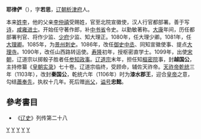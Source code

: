 '''耶律俨'''（{{bd|？||1113年|catIdx=Y}}），字'''若思'''，[[辽朝|辽朝]][[析津府|析津府]]人。

本来[[李姓|姓李]]，他的父亲[[耶律仲禧|李仲禧]]受赐姓，官至北院宣徽使，汉人行官都部署。善于写[[诗|诗]]，[[咸雍|咸雍]][[进士|进士]]。开始任守著作郎，补[[中书省|中书省]]令史。以勤敏著称。[[大康|大康]]年间，历任都部署判官、将作少监、[[少府|少府]]少监、知大理正。1080年，任大理少卿。1081年，任[[大理卿|大理卿]]。1085年，为[[景州_(辽朝)|景州]][[刺史|刺史]]。1086年，改任[[御史中丞|御史中丞]]、同知宣徽使事、提点[[大理寺|大理寺]]。1090年，改任山西路转运使。[[寿隆|寿隆]]初年，授枢密直学士。1099年，出使[[宋朝|宋朝]]，辽道宗以掷骰子胜者任[[参知政事|参知政事]]。[[辽道宗|辽道宗]]末年，担任知[[樞密院|樞密院]]事，封'''越国公'''，主持修纂《[[皇朝实录|皇朝实录]]》七十卷。辽道宗临终，受顾命，辅佐天祚帝。[[辽天祚帝|天祚帝]][[乾统|乾统]]三年（1103年），改封'''秦国公'''，乾统六年（1106年）时为'''漆水郡王'''，迎合[[皇帝|皇帝]]之意，勾结[[蕭奉先|蕭奉先]]，执权十几年。死后赠[[尚父|尚父]]，[[谥号|谥号]]'''忠懿'''。

==參考書目==
* 《[[辽史|辽史]]》列传第二十八

{{辽朝人物小作品}}

[[Category:辽朝官员|Y]]
[[Category:北京人|Y]]
[[Category:諡忠懿|Y]]
[[Category:李姓|Y]]
[[Category:耶律氏|Y]]